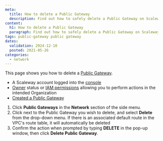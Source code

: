 ```yaml
---
meta:
  title: How to delete a Public Gateway
  description: Find out how to safely delete a Public Gateway on Scaleway. Follow this step-by-step guide to remove gateways while preserving your network configuration.
content:
  h1: How to delete a Public Gateway
  paragraph: Find out how to safely delete a Public Gateway on Scaleway. Follow this step-by-step guide to remove gateways while preserving your network configuration.
tags: public-gateway public gateway
dates:
  validation: 2024-12-10
  posted: 2021-05-26
categories:
  - network
---
```


This page shows you how to delete a [Public Gateway](/network/public-gateways/concepts/#public-gateway).

<Macro id="requirements" />

- A Scaleway account logged into the [console](https://console.scaleway.com)
- [Owner](/identity-and-access-management/iam/concepts/#owner) status or [IAM permissions](/identity-and-access-management/iam/concepts/#permission) allowing you to perform actions in the intended Organization
- [Created a Public Gateway](/network/public-gateways/how-to/create-a-public-gateway/)

1. Click **Public Gateways** in the **Network** section of the side menu.
2. Click <Icon name="more" /> next to the Public Gateway you wish to delete, and select **Delete** from the drop-down menu.
    <Lightbox src="scaleway-delete-gw.webp" alt="" />
    <Message type="note">
    If there is an associated default route in the VPC's route table, it will automatically be deleted
    </Message>
3. Confirm the action when prompted by typing **DELETE** in the pop-up window, then click **Delete Public Gateway**.


